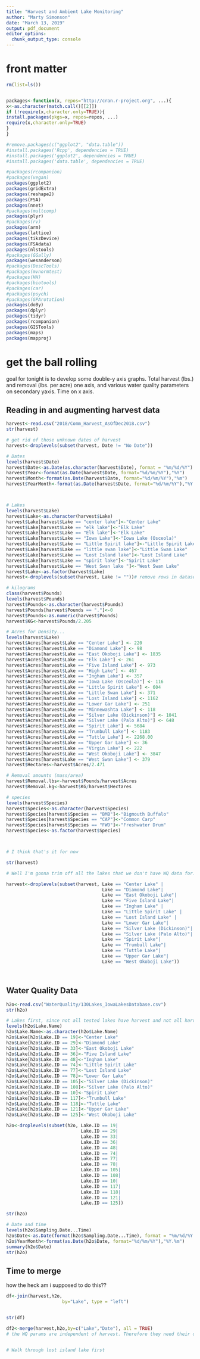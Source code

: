 ```yaml
---
title: "Harvest and Ambient Lake Monitoring"
author: "Marty Simonson"
date: "March 13, 2019"
output: pdf_document
editor_options: 
  chunk_output_type: console
---
```


# front matter



```r
rm(list=ls())


packages<-function(x, repos="http://cran.r-project.org", ...){
x<-as.character(match.call()[[2]])
if (!require(x,character.only=TRUE)){
install.packages(pkgs=x, repos=repos, ...)
require(x,character.only=TRUE)
}
}

#remove.packages(c("ggplot2", "data.table"))
#install.packages('Rcpp', dependencies = TRUE)
#install.packages('ggplot2', dependencies = TRUE)
#install.packages('data.table', dependencies = TRUE)

#packages(rcompanion)
#packages(vegan)
packages(ggplot2)
packages(gridExtra)
packages(reshape2)
packages(FSA)
packages(nnet)
#packages(multcomp)
packages(plyr)
#packages(rv)
packages(arm)
packages(lattice)
packages(tikzDevice)
packages(FSAdata)
packages(nlstools)
#packages(GGally)
packages(wesanderson)
#packages(DescTools)
#packages(mvnormtest)
#packages(HH)
#packages(biotools)
#packages(car)
#packages(psych)
#packages(GPArotation)
packages(doBy)
packages(dplyr)
packages(tidyr)
packages(rcompanion)
packages(GISTools)
packages(maps)
packages(mapproj)
```

# get the ball rolling

goal for tonight is to develop some double-y axis graphs. Total harvest (lbs.) and removal (lbs. per acre) one axis, and various water quality parameters on secondary yaxis. Time on x axis.

## Reading in and augmenting harvest data
```r
harvest<-read.csv("2018/Comm_Harvest_AsOfDec2018.csv")
str(harvest)

# get rid of those unknown dates of harvest
harvest<-droplevels(subset(harvest, Date != "No Date"))

# Dates
levels(harvest$Date)
harvest$Date<-as.Date(as.character(harvest$Date), format = "%m/%d/%Y")
harvest$Year<-format(as.Date(harvest$Date, format="%d/%m/%Y"),"%Y")
harvest$Month<-format(as.Date(harvest$Date, format="%d/%m/%Y"),"%m")
harvest$YearMonth<-format(as.Date(harvest$Date, format="%d/%m/%Y"),"%Y.%m")



# Lakes
levels(harvest$Lake)
harvest$Lake<-as.character(harvest$Lake)
harvest$Lake[harvest$Lake == "center lake"]<-"Center Lake"
harvest$Lake[harvest$Lake == "elk lake"]<-"Elk Lake"
harvest$Lake[harvest$Lake == "Elk lake"]<-"Elk Lake"
harvest$Lake[harvest$Lake == "Iowa Lake"]<-"Iowa Lake (Osceola)"
harvest$Lake[harvest$Lake == "Little Spirit lake"]<-"Little Spirit Lake"
harvest$Lake[harvest$Lake == "little swan lake"]<-"Little Swan Lake"
harvest$Lake[harvest$Lake == "Lost Island lake"]<-"Lost Island Lake"
harvest$Lake[harvest$Lake == "spirit lake"]<-"Spirit Lake"
harvest$Lake[harvest$Lake == "West Swan lake "]<-"West Swan Lake"
harvest$Lake<-as.factor(harvest$Lake)
harvest<-droplevels(subset(harvest, Lake != ""))# remove rows in dataset without lake/harvest/observation. Artifact of transferring from formula xlsx that came from Hawkins into csv.

# kilograms
class(harvest$Pounds)
levels(harvest$Pounds)
harvest$Pounds<-as.character(harvest$Pounds)
harvest$Pounds[harvest$Pounds == "."]<-0
harvest$Pounds<-as.numeric(harvest$Pounds)
harvest$KG<-harvest$Pounds/2.205

# Acres for Density...
levels(harvest$Lake)
harvest$Acres[harvest$Lake == "Center Lake"] <- 220
harvest$Acres[harvest$Lake == "Diamond Lake"] <- 98
harvest$Acres[harvest$Lake == "East Okoboji Lake"] <- 1835
harvest$Acres[harvest$Lake == "Elk Lake"] <- 261
harvest$Acres[harvest$Lake == "Five Island Lake"] <- 973
harvest$Acres[harvest$Lake == "High Lake"] <- 467
harvest$Acres[harvest$Lake == "Ingham Lake"] <- 357
harvest$Acres[harvest$Lake == "Iowa Lake (Osceola)"] <- 116
harvest$Acres[harvest$Lake == "Little Spirit Lake"] <- 604
harvest$Acres[harvest$Lake == "Little Swan Lake"] <- 371
harvest$Acres[harvest$Lake == "Lost Island Lake"] <- 1162
harvest$Acres[harvest$Lake == "Lower Gar Lake"] <- 251
harvest$Acres[harvest$Lake == "Minnewashta Lake"] <- 118
harvest$Acres[harvest$Lake == "Silver Lake (Dickinson)"] <- 1041
harvest$Acres[harvest$Lake == "Silver Lake (Palo Alto)"] <- 648
harvest$Acres[harvest$Lake == "Spirit Lake"] <- 5684
harvest$Acres[harvest$Lake == "Trumbull Lake"] <- 1183
harvest$Acres[harvest$Lake == "Tuttle Lake"] <- 2268.00
harvest$Acres[harvest$Lake == "Upper Gar Lake"] <- 36
harvest$Acres[harvest$Lake == "Virgin Lake"] <- 222
harvest$Acres[harvest$Lake == "West Okoboji Lake"] <- 3847
harvest$Acres[harvest$Lake == "West Swan Lake"] <- 379
harvest$Hectares<-harvest$Acres/2.471

# Removal amounts (mass/area)
harvest$Removal.lbs<-harvest$Pounds/harvest$Acres
harvest$Removal.kg<-harvest$KG/harvest$Hectares

# species
levels(harvest$Species)
harvest$Species<-as.character(harvest$Species)
harvest$Species[harvest$Species == "BMB"]<-"Bigmouth Buffalo"
harvest$Species[harvest$Species == "CAP"]<-"Common Carp"
harvest$Species[harvest$Species == "FWD"]<-"Freshwater Drum"
harvest$Species<-as.factor(harvest$Species)



# I think that's it for now

str(harvest)

# Well I'm gonna trim off all the lakes that we don't have WQ data for.

harvest<-droplevels(subset(harvest, Lake == "Center Lake" |
                                    Lake == "Diamond Lake"|
                                    Lake == "East Okoboji Lake"|
                                    Lake == "Five Island Lake"|
                                    Lake == "Ingham Lake" |
                                    Lake == "Little Spirit Lake" |
                                    Lake == "Lost Island Lake" |
                                    Lake == "Lower Gar Lake"|
                                    Lake == "Silver Lake (Dickinson)"|
                                    Lake == "Silver Lake (Palo Alto)"|
                                    Lake == "Spirit Lake"|
                                    Lake == "Trumbull Lake"|
                                    Lake == "Tuttle Lake"|
                                    Lake == "Upper Gar Lake"|
                                    Lake == "West Okoboji Lake"))




```

## Water Quality Data

```r
h2o<-read.csv("WaterQuality/130Lakes_IowaLakesDatabase.csv")
str(h2o)

# Lakes first, since not all tested lakes have harvest and not all harvest lakes have testing.
levels(h2o$Lake.Name)
h2o$Lake.Name<-as.character(h2o$Lake.Name)
h2o$Lake[h2o$Lake.ID == 19]<-"Center Lake"
h2o$Lake[h2o$Lake.ID == 29]<-"Diamond Lake"
h2o$Lake[h2o$Lake.ID == 33]<-"East Okoboji Lake"
h2o$Lake[h2o$Lake.ID == 36]<-"Five Island Lake"
h2o$Lake[h2o$Lake.ID == 48]<-"Ingham Lake"
h2o$Lake[h2o$Lake.ID == 74]<-"Little Spirit Lake"
h2o$Lake[h2o$Lake.ID == 77]<-"Lost Island Lake"
h2o$Lake[h2o$Lake.ID == 78]<-"Lower Gar Lake"
h2o$Lake[h2o$Lake.ID == 105]<-"Silver Lake (Dickinson)"
h2o$Lake[h2o$Lake.ID == 108]<-"Silver Lake (Palo Alto)"
h2o$Lake[h2o$Lake.ID == 10]<-"Spirit Lake"
h2o$Lake[h2o$Lake.ID == 117]<-"Trumbull Lake"
h2o$Lake[h2o$Lake.ID == 118]<-"Tuttle Lake"
h2o$Lake[h2o$Lake.ID == 121]<-"Upper Gar Lake"
h2o$Lake[h2o$Lake.ID == 125]<-"West Okoboji Lake"

h2o<-droplevels(subset(h2o, Lake.ID == 19|
                            Lake.ID == 29|
                            Lake.ID == 33|
                            Lake.ID == 36|
                            Lake.ID == 48|
                            Lake.ID == 74|
                            Lake.ID == 77|
                            Lake.ID == 78|
                            Lake.ID == 105|
                            Lake.ID == 108|
                            Lake.ID == 10|
                            Lake.ID == 117|
                            Lake.ID == 118|
                            Lake.ID == 121|
                            Lake.ID == 125))

str(h2o)

# Date and time
levels(h2o$Sampling.Date...Time)
h2o$Date<-as.Date(format(h2o$Sampling.Date...Time), format = "%m/%d/%Y %H:%M")
h2o$YearMonth<-format(as.Date(h2o$Date, format="%d/%m/%Y"),"%Y.%m")
summary(h2o$Date)
str(h2o)

```

## Time to merge

how the heck am i supposed to do this?? 

```r
df<-join(harvest,h2o,
                     by="Lake", type = "left")


str(df)

df2<-merge(harvest,h2o,by=c("Lake","Date"), all = TRUE)
# the WQ params are independent of harvest. Therefore they need their own date variable.


# Walk through lost island lake first



```

